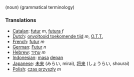 (noun) (grammatical terminology)

===Translations===
*[[Catalan]]: [[futur]] ''m'', [[futura]] ''f''
*[[Dutch]]: [[onvoltooid toekomende tijd]] ''m'', [[O.T.T.]]
*[[French]]: [[futur]] ''m''
*[[German]]: [[Futur]] ''n''
*[[Hebrew]]: [[עתיד]] ''m''
*[[Indonesian]]: [[masa]] [[depan]]
*[[Japanese]]: [[未来]] (みらい, mirai), [[将来]] (しょうらい, shourai)
*[[Polish]]: [[czas przyszły]] ''m''